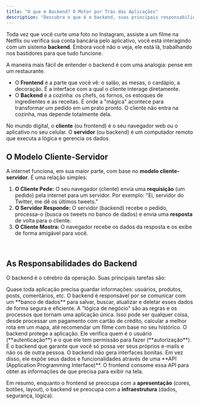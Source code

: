 ```yaml
---
title: "O que é Backend? O Motor por Trás das Aplicações"
description: "Descubra o que é o backend, suas principais responsabilidades e por que ele é a peça fundamental que faz a tecnologia moderna funcionar."
---
```



Toda vez que você curte uma foto no Instagram, assiste a um filme na Netflix ou verifica sua conta bancária pelo aplicativo, você está interagindo com um sistema **backend**. Embora você não o veja, ele está lá, trabalhando nos bastidores para que tudo funcione.

A maneira mais fácil de entender o backend é com uma analogia: pense em um restaurante.

-   O **Frontend** é a parte que você vê: o salão, as mesas, o cardápio, a decoração. É a interface com a qual o cliente interage diretamente.
-   O **Backend** é a cozinha: os chefs, os fornos, os estoques de ingredientes e as receitas. É onde a "mágica" acontece para transformar um pedido em um prato pronto. O cliente não entra na cozinha, mas depende totalmente dela.

No mundo digital, o **cliente** (ou frontend) é o seu navegador web ou o aplicativo no seu celular. O **servidor** (ou backend) é um computador remoto que executa a lógica e gerencia os dados.

## O Modelo Cliente-Servidor

A internet funciona, em sua maior parte, com base no **modelo cliente-servidor**. É uma relação simples:

1.  **O Cliente Pede:** O seu navegador (cliente) envia uma **requisição** (um pedido) pela internet para um servidor. Por exemplo: "Ei, servidor do Twitter, me dê os últimos tweets."
2.  **O Servidor Responde:** O servidor (backend) recebe o pedido, processa-o (busca os tweets no banco de dados) e envia uma **resposta** de volta para o cliente.
3.  **O Cliente Mostra:** O navegador recebe os dados da resposta e os exibe de forma amigável para você.

<br />



## As Responsabilidades do Backend

O backend é o cérebro da operação. Suas principais tarefas são:

<CardGrid>
    <Card title="🗄️📦 Armazenar e Gerenciar Dados">
        Quase toda aplicação precisa guardar informações: usuários, produtos, posts, comentários, etc. O backend é responsável por se comunicar com um **banco de dados** para salvar, buscar, atualizar e deletar esses dados de forma segura e eficiente.
    </Card>
    <Card title="🧠⚙️ Executar a Lógica de Negócio">
        A "lógica de negócio" são as regras e os processos que tornam uma aplicação única. Isso pode ser qualquer coisa, desde processar um pagamento com cartão de crédito, calcular a melhor rota em um mapa, até recomendar um filme com base no seu histórico.
    </Card>
    <Card title="🔐🛡️ Gerenciar Autenticação e Segurança">
        O backend protege a aplicação. Ele verifica quem é o usuário (**autenticação**) e o que ele tem permissão para fazer (**autorização**). É o backend que garante que você só possa ver seus próprios e-mails e não os de outra pessoa.
    </Card>
    <Card title="📤🖥️ Fornecer Dados ao Cliente">
        O backend não gera interfaces bonitas. Em vez disso, ele expõe seus dados e funcionalidades através de uma **API (Application Programming Interface)**. O frontend consome essa API para obter as informações de que precisa para exibir na tela.
    </Card>
</CardGrid>

Em resumo, enquanto o frontend se preocupa com a **apresentação** (cores, botões, layout), o backend se preocupa com a **infraestrutura** (dados, segurança, lógica).
